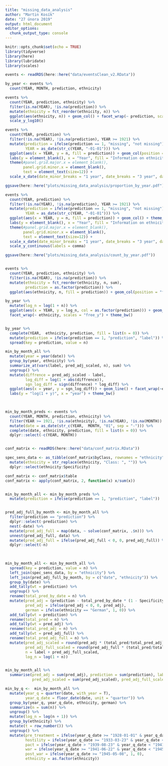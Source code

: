 ```yaml
---
title: "missing_data_analysis"
author: "Martin Kosík"
date: "27 února 2019"
output: html_document
editor_options: 
  chunk_output_type: console
---
```


```r
knitr::opts_chunk$set(echo = TRUE)
library(tidyverse)
library(here)
library(lubridate)
library(scales)
```

```r
events <- readRDS(here::here("data/eventsClean_v2.RData"))

by_year <- events %>% 
  count(YEAR, MONTH, prediction, ethnicity) 

events %>% 
  count(YEAR, prediction, ethnicity) %>% 
  filter(is.na(YEAR), !is.na(prediction)) %>% 
  mutate(ethnicity = fct_reorder(ethnicity, n)) %>% 
  ggplot(aes(ethnicity, n)) + geom_col() + facet_wrap(~ prediction, scales = "free_x", ncol = 1) + coord_flip() +
  scale_y_log10()

events %>% 
  count(YEAR, prediction) %>% 
  filter(!is.na(YEAR), !is.na(prediction), YEAR >= 1921) %>% 
  mutate(prediction = ifelse(prediction == 1, "missing", "not missing"),
         YEAR = as_date(str_c(YEAR, "-01-01"))) %>% 
  ggplot(aes(x = YEAR, y = n, fill = prediction)) + geom_col(position = "fill") + theme_minimal() +
  labs(y = element_blank(), x = "Year", fill = "Information on ethnicity") + 
  theme(#panel.grid.major.x = element_blank(), 
        panel.grid.minor.x = element_blank(), 
        text = element_text(size=12)) +
  scale_x_date(date_minor_breaks = "1 year", date_breaks = "3 year", date_labels = "%Y")

ggsave(here::here("plots/missing_data_analysis/proportion_by_year.pdf"))

events %>% 
  count(YEAR, prediction) %>% 
  filter(!is.na(YEAR), !is.na(prediction), YEAR >= 1921) %>% 
  mutate(prediction = ifelse(prediction == 1, "missing", "not missing"),
         YEAR = as_date(str_c(YEAR, "-01-01"))) %>% 
  ggplot(aes(x = YEAR, y = n, fill = prediction)) + geom_col() + theme_minimal() +
  labs(y = element_blank(), x = "Year", fill = "Information on ethnicity") + 
  theme(#panel.grid.major.x = element_blank(), 
        panel.grid.minor.x = element_blank(), 
        text = element_text(size=12)) +
  scale_x_date(date_minor_breaks = "1 year", date_breaks = "3 year", date_labels = "%Y") +
  scale_y_continuous(labels = comma)

ggsave(here::here("plots/missing_data_analysis/count_by_year.pdf"))


events %>% 
  count(YEAR, prediction, ethnicity) %>% 
  filter(is.na(YEAR), !is.na(prediction)) %>% 
  mutate(ethnicity = fct_reorder(ethnicity, n, sum),
         prediction = as.factor(prediction)) %>% 
  ggplot(aes(ethnicity, n, fill = prediction)) + geom_col(position = "fill") + coord_flip() #+ scale_y_log10()

by_year %>% 
  mutate(log_n = log(1 + n)) %>% 
  ggplot(aes(x = YEAR, y = log_n, col = as.factor(prediction))) + geom_line() +
  facet_wrap(~ ethnicity, scales = "free_y") + theme_bw()


by_year %>% 
  complete(YEAR,  ethnicity, prediction, fill = list(n = 0)) %>% 
  mutate(prediction = ifelse(prediction == 1, "prediction", "label")) %>% 
  spread(key = prediction, value = n) 

min_by_month_all %>%
  mutate(year = year(date)) %>% 
  group_by(year, ethnicity) %>% 
  summarize_at(vars(label, pred_adj_scaled, n), sum) %>% 
  ungroup() %>% 
  mutate(diffrence = pred_adj_scaled - label, 
         log_diff = log(1 + abs(diffrence)),
         sgn_log_diff = sign(diffrence) * log_diff) %>% 
  ggplot(aes(x = year, y = sgn_log_diff)) + geom_line() + facet_wrap(~ethnicity) +
  labs(y = "log(1 + y)", x = "year") + theme_bw()

  
```

```r
min_by_month_preds <- events %>% 
  count(YEAR, MONTH, prediction, ethnicity) %>% 
  filter(YEAR >= 1921, !is.na(ethnicity), !is.na(YEAR), !is.na(MONTH)) %>% 
  mutate(date = as_date(str_c(YEAR,  MONTH, "01", sep = "-"))) %>% 
  complete(date, ethnicity, prediction, fill = list(n = 0)) %>% 
  dplyr::select(-c(YEAR, MONTH))


conf_matrix <- readRDS(here::here("data/conf_matrix.RData"))

spec_sens_data <- as_tibble(conf_matrix$byClass, rownames = "ethnicity") %>% 
  mutate(ethnicity = str_replace(ethnicity, "Class: ", "")) %>% 
  dplyr::select(ethnicity:Specificity)

conf_matrix <- conf_matrix$table
conf_matrix <- apply(conf_matrix, 2, function(x) x/sum(x))


min_by_month_all <- min_by_month_preds %>% 
  mutate(prediction = ifelse(prediction == 1, "prediction", "label")) 


pred_adj_full_by_month <- min_by_month_all %>% 
  filter(prediction == "prediction") %>% 
  dplyr::select(-prediction) %>% 
  nest(-date) %>% 
  mutate(pred_adj_full = map(data, ~ solve(conf_matrix, .$n))) %>% 
  unnest(pred_adj_full, data) %>% 
  mutate(pred_adj_full = ifelse(pred_adj_full < 0, 0, pred_adj_full)) %>% 
  dplyr::select(-n)
  
  

min_by_month_all <- min_by_month_all %>% 
  spread(key = prediction, value = n) %>% 
  left_join(spec_sens_data, by = "ethnicity") %>% 
  left_join(pred_adj_full_by_month, by = c("date", "ethnicity")) %>% 
  group_by(date) %>% 
  add_tally(wt = prediction) %>% 
  ungroup() %>% 
  rename(total_pred_by_date = n) %>% 
  mutate(pred_adj = (prediction - total_pred_by_date * (1 - Specificity))/(Sensitivity + Specificity -1),
         pred_adj = ifelse(pred_adj < 0, 0, pred_adj),
         german = ifelse(ethnicity == "German", 1, 0)) %>% 
  add_tally(wt = prediction) %>% 
  rename(total_pred = n) %>% 
  add_tally(wt = pred_adj) %>% 
  rename(total_pred_adj = n) %>% 
  add_tally(wt = pred_adj_full) %>% 
  rename(total_pred_adj_full = n) %>% 
  mutate(pred_adj_scaled = round(pred_adj * (total_pred/total_pred_adj)),
         pred_adj_full_scaled = round(pred_adj_full * (total_pred/total_pred_adj_full)),
         n = label + pred_adj_full_scaled, 
         log_n = log(1 + n))


min_by_month_all %>% 
  summarise(pred_adj = sum(pred_adj), prediction = sum(prediction), label = sum(label),
            pred_adj_scaled = sum(pred_adj_scaled), pred_adj_full_scaled = sum(pred_adj_full_scaled))

```


```r
min_by_q <-  min_by_month_all %>% 
  mutate(year_q = quarter(date, with_year = T),
         year_q_date = floor_date(date, unit = "quarter")) %>% 
  group_by(year_q, year_q_date, ethnicity, german) %>% 
  summarize(n = sum(n)) %>% 
  ungroup() %>% 
  mutate(log_n = log(n + 1)) %>% 
  group_by(ethnicity) %>% 
  mutate(t = row_number()) %>% 
  ungroup() %>% 
  mutate(pre_treatment = ifelse(year_q_date >= "1928-01-01" & year_q_date <= "1933-01-01", 1, 0),
         hostility = ifelse(year_q_date >= "1933-03-23" & year_q_date <= "1939-08-23", 1, 0), 
         pact = ifelse(year_q_date > "1939-08-23" & year_q_date < "1941-06-22", 1, 0), 
         war = ifelse(year_q_date >= "1941-06-22" & year_q_date < "1945-05-08", 1, 0),
         post_war = ifelse(year_q_date >= "1945-05-08", 1, 0), 
         ethnicity = as.factor(ethnicity)) 

```


